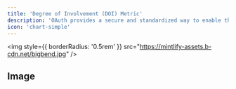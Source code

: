 ```yaml
---
title: 'Degree of Involvement (DOI) Metric'
description: 'OAuth provides a secure and standardized way to enable third-party applications and services to access Radius on behalf of users.'
icon: 'chart-simple'
---
```


<img
  style={{ borderRadius: '0.5rem' }}
  src="https://mintlify-assets.b-cdn.net/bigbend.jpg"
/>

## Image